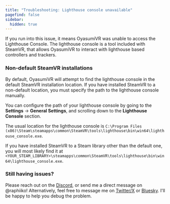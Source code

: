 ```yaml
---
title: "Troubleshooting: Lighthouse console unavailable"  
pagefind: false
sidebar:
  hidden: true
---
```


If you run into this issue, it means OyasumiVR was unable to access the Lighthouse Console. 
The lighthouse console is a tool included with SteamVR, that allows OyasumiVR to interact with lighthouse based controllers and trackers.

### Non-default SteamVR installations

By default, OyasumiVR will attempt to find the lighthouse console in the default SteamVR installation location.
If you have installed SteamVR to a non-default location, you must specify the path to the lighthouse console manually.

You can configure the path of your lighthouse console by going to the **Settings** -> **General Settings**, and scrolling down to the **Lighthouse Console** section.

The usual location for the lighthouse console is `C:\Program Files (x86)\Steam\steamapps\common\SteamVR\tools\lighthouse\bin\win64\lighthouse_console.exe`.

If you have installed SteamVR to a Steam library other than the default one, you will most likely find it at `<YOUR_STEAM_LIBRARY>\steamapps\common\SteamVR\tools\lighthouse\bin\win64\lighthouse_console.exe`.

### Still having issues? 

Please reach out on the [Discord](https://discord.gg/7MqdPJhYxC), or send me a direct message on @raphiiko!
Alternatively, feel free to message me on [Twitter/X](https://x.com/Raphiiko) or [Bluesky](https://bskyx.app/profile/raphii.co).
I'll be happy to help you debug the problem.
